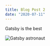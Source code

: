 ---
title: Blog Post 2
date: "2020-07-11"
---

Gatsby is the best

![Gatsby astronaut](../../images/gatsby-astronaut.png)
